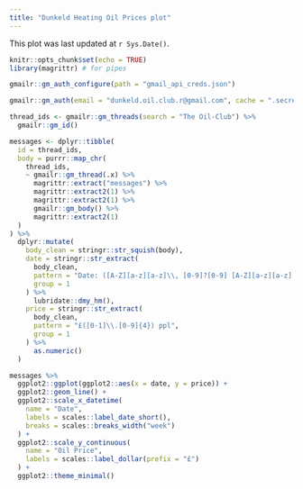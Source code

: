 ```yaml
---
title: "Dunkeld Heating Oil Prices plot"
---
```


This plot was last updated at `r Sys.Date()`.

```r
knitr::opts_chunk$set(echo = TRUE)
library(magrittr) # for pipes
```
```r
gmailr::gm_auth_configure(path = "gmail_api_creds.json")

gmailr::gm_auth(email = "dunkeld.oil.club.r@gmail.com", cache = ".secret")
```
```r
thread_ids <- gmailr::gm_threads(search = "The Oil-Club") %>%
  gmailr::gm_id()

messages <- dplyr::tibble(
  id = thread_ids,
  body = purrr::map_chr(
    thread_ids,
    ~ gmailr::gm_thread(.x) %>%
      magrittr::extract("messages") %>%
      magrittr::extract2(1) %>%
      magrittr::extract2(1) %>%
      gmailr::gm_body() %>%
      magrittr::extract2(1)
  )
) %>%
  dplyr::mutate(
    body_clean = stringr::str_squish(body),
    date = stringr::str_extract(
      body_clean,
      pattern = "Date: ([A-Z][a-z][a-z]\\, [0-9]?[0-9] [A-Z][a-z][a-z] [0-9]{4} at [0-2][0-9]\\:[0-6][0-9])\\b",
      group = 1
    ) %>%
      lubridate::dmy_hm(),
    price = stringr::str_extract(
      body_clean,
      pattern = "£([0-1]\\.[0-9]{4}) ppl",
      group = 1
    ) %>%
      as.numeric()
  )
```


```r
messages %>%
  ggplot2::ggplot(ggplot2::aes(x = date, y = price)) +
  ggplot2::geom_line() +
  ggplot2::scale_x_datetime(
    name = "Date",
    labels = scales::label_date_short(),
    breaks = scales::breaks_width("week")
  ) +
  ggplot2::scale_y_continuous(
    name = "Oil Price",
    labels = scales::label_dollar(prefix = "£")
  ) +
  ggplot2::theme_minimal()
```
